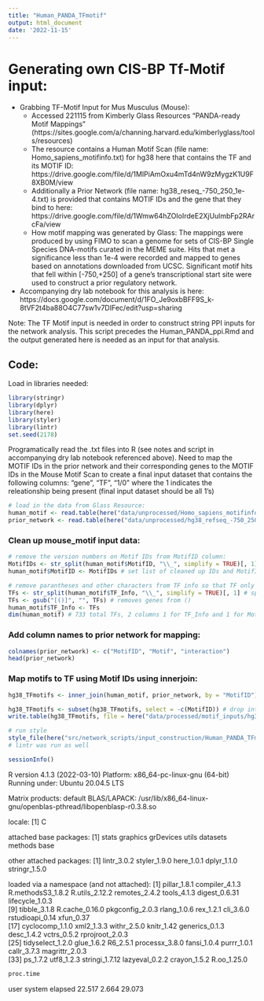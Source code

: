 ```yaml
---
title: "Human_PANDA_TFmotif"
output: html_document
date: '2022-11-15'
---
```


# Generating own CIS-BP Tf-Motif input:

* Grabbing TF-Motif Input for Mus Musculus (Mouse):
  * Accessed 221115 from Kimberly Glass Resources "PANDA-ready Motif Mappings" (https://sites.google.com/a/channing.harvard.edu/kimberlyglass/tools/resources)
  * The resource contains a Human Motif Scan (file name: Homo_sapiens_motifinfo.txt) for hg38 here that contains the TF and its MOTIF ID: https://drive.google.com/file/d/1MlPiAmOxu4mTd4nW9zMygzK1U9F8XB0M/view
  * Additionally a Prior Network (file name: hg38_reseq_-750_250_1e-4.txt) is provided that contains MOTIF IDs and the gene that they bind to here: https://drive.google.com/file/d/1Wmw64hZOIoIrdeE2XjUulmbFp2RArcFa/view
  * How motif mapping was generated by Glass: The mappings were produced by using FIMO to scan a genome for sets of  CIS-BP Single Species DNA-motifs curated in the MEME suite. Hits that met a significance less than 1e-4 were recorded and mapped to genes based on annotations downloaded from UCSC. Significant motif hits that fell within [-750,+250] of a gene's transcriptional start site were used to construct a prior regulatory network. 

* Accompanying dry lab notebook for this analysis is here: https://docs.google.com/document/d/1FO_Je9oxbBFF9S_k-8tVF2t4ba88O4C77sw1v7DIFec/edit?usp=sharing

Note: The TF Motif input is needed in order to construct string PPI inputs for the network analysis. This script precedes the Human_PANDA_ppi.Rmd and the output generated here is needed as an input for that analysis. 

## Code: 

Load in libraries needed:
```r
library(stringr)
library(dplyr)
library(here)
library(styler)
library(lintr)
set.seed(2178)
```


Programatically read the .txt files into R (see notes and script in accompanying dry lab notebook referenced above). Need to map the MOTIF IDs in the prior network and their corresponding genes to the MOTIF IDs in the Mouse Motif Scan to create a final input dataset that contains the following columns: "gene", "TF", "1/0" where the 1 indicates the releationship being present (final input dataset should be all 1's)

```r
# load in the data from Glass Resource:
human_motif <- read.table(here("data/unprocessed/Homo_sapiens_motifinfo.txt"), header = TRUE) # has column headers
prior_network <- read.table(here("data/unprocessed/hg38_refseq_-750_250_1e-4.txt")) # does not have column headers
```

### Clean up mouse_motif input data:
```r
# remove the version numbers on Motif IDs from MotifID column:
MotifIDs <- str_split(human_motif$MotifID, "\\_", simplify = TRUE)[, 1] # grab list of IDs without version
human_motif$MotifID <- MotifIDs # set list of cleaned up IDs and MotifID column values

# remove parantheses and other characters from TF info so that TF only contains name of TF:
TFs <- str_split(human_motif$TF_Info, "\\_", simplify = TRUE)[, 1] # splits every column value out by separator and only grabs the gene names
TFs <- gsub("[()]", "", TFs) # removes genes from ()
human_motif$TF_Info <- TFs
dim(human_motif) # 733 total TFs, 2 columns 1 for TF_Info and 1 for MotifID. NOTE: there are three unknown genes that do not have a gene symbol (ENSG00000250542, ENSG00000235187, ENSG00000229544), may need to remove later if cause issues in network construction
```

### Add column names to prior network for mapping:
```r
colnames(prior_network) <- c("MotifID", "Motif", "interaction")
head(prior_network)
```


### Map motifs to TF using Motif IDs using innerjoin:
```r
hg38_TFmotifs <- inner_join(human_motif, prior_network, by = "MotifID") # generate final input data for PANDA

hg38_TFmotifs <- subset(hg38_TFmotifs, select = -c(MotifID)) # drop interaction information and Motif IDs, because all interactions are present (represetned as a 1) and this information is not needed for PANDA input
write.table(hg38_TFmotifs, file = here("data/processed/motif_inputs/hg38_TFmotifs.txt"), sep = "\t") # save final input data to Cheaha for use in network construction
```

```r
# run style
style_file(here("src/network_scripts/input_construction/Human_PANDA_TFmotif.Rmd"))
# lintr was run as well
```

```r
sessionInfo()
```
R version 4.1.3 (2022-03-10)
Platform: x86_64-pc-linux-gnu (64-bit)
Running under: Ubuntu 20.04.5 LTS

Matrix products: default
BLAS/LAPACK: /usr/lib/x86_64-linux-gnu/openblas-pthread/libopenblasp-r0.3.8.so

locale:
[1] C

attached base packages:
[1] stats     graphics  grDevices utils     datasets  methods   base     

other attached packages:
[1] lintr_3.0.2   styler_1.9.0  here_1.0.1    dplyr_1.1.0   stringr_1.5.0

loaded via a namespace (and not attached):
 [1] pillar_1.8.1      compiler_4.1.3    R.methodsS3_1.8.2 R.utils_2.12.2    remotes_2.4.2     tools_4.1.3       digest_0.6.31     lifecycle_1.0.3  
 [9] tibble_3.1.8      R.cache_0.16.0    pkgconfig_2.0.3   rlang_1.0.6       rex_1.2.1         cli_3.6.0         rstudioapi_0.14   xfun_0.37        
[17] cyclocomp_1.1.0   xml2_1.3.3        withr_2.5.0       knitr_1.42        generics_0.1.3    desc_1.4.2        vctrs_0.5.2       rprojroot_2.0.3  
[25] tidyselect_1.2.0  glue_1.6.2        R6_2.5.1          processx_3.8.0    fansi_1.0.4       purrr_1.0.1       callr_3.7.3       magrittr_2.0.3   
[33] ps_1.7.2          utf8_1.2.3        stringi_1.7.12    lazyeval_0.2.2    crayon_1.5.2      R.oo_1.25.0 

```r
proc.time
```
   user  system elapsed 
 22.517   2.664  29.073 

